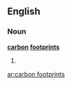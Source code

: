 ==English==

===Noun===
'''[[carbon]] [[footprint]]s'''

# {{plural of|[[carbon footprint]]}}

[[ar:carbon footprints]]